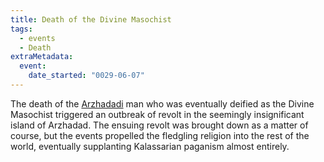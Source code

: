 ```yaml
---
title: Death of the Divine Masochist
tags:
  - events
  - Death
extraMetadata:
  event:
    date_started: "0029-06-07"
---
```


The death of the [Arzhadadi](/world/ethnicities/arzhadadi/) man who was
eventually deified as the Divine Masochist triggered an outbreak of revolt in
the seemingly insignificant island of Arzhadad. The ensuing revolt was brought
down as a matter of course, but the events propelled the fledgling religion into
the rest of the world, eventually supplanting Kalassarian paganism almost
entirely.
